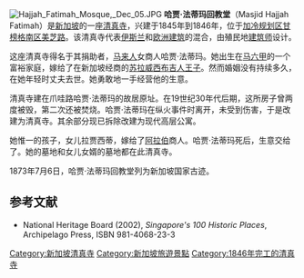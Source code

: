 {{coord|1|18|10.4|N|103|51|46.1|E|display=title}}
[[File:Hajjah_Fatimah_Mosque,_Dec_05.JPG|thumb]]
'''哈贾·法蒂玛回教堂'''（Masjid Hajjah Fatimah）是[[新加坡|新加坡]]的一座[[清真寺|清真寺]]，兴建于1845年到1846年，位于[[加冷|加冷规划区]][[甘榜格南|甘榜格南区]][[美芝路|美芝路]]。该清真寺代表[[伊斯兰|伊斯兰]]和[[欧洲|欧洲]][[建筑|建筑]]的混合，由殖民地[[建筑师|建筑师]]{{le|汤申|John Turnbull Thomson}}设计。

这座清真寺得名于其捐助者，[[马来人|马来人]]女商人哈贾·法蒂玛。她出生在[[马六甲|马六甲]]的一个富裕家庭，嫁给了在新加坡经商的[[苏拉威西|苏拉威西]][[布吉人|布吉人]][[王子|王子]]。然而婚姻没有持续多久，在她年轻时丈夫去世。她勇敢地一手经营他的生意。

清真寺建在爪哇路哈贾·法蒂玛的故居原址。在19世纪30年代后期，这所房子曾两度被毁，第二次还被焚烧。哈贾·法蒂玛在纵火事件时离开，未受到伤害，于是改建为清真寺。其余部分现已拆除改建为现代高层公寓。

她惟一的孩子，女儿拉贾西蒂，嫁给了[[阿拉伯|阿拉伯]]商人{{le|阿萨戈夫|Syed Abdul Rahman Alsagoff}}。哈贾·法蒂玛死后，生意交给了{{le|阿萨戈夫家族|Alsagoff Family}}。她的墓地和女儿女婿的墓地都在此清真寺。

1873年7月6日，哈贾·法蒂玛回教堂列为新加坡国家古迹。

==参考文献==
*National Heritage Board (2002), ''Singapore's 100 Historic Places'', Archipelago Press, ISBN 981-4068-23-3

{{commons|Masjid Hajjah Fatimah}}

[[Category:新加坡清真寺|Category:新加坡清真寺]]
[[Category:新加坡旅遊景點|Category:新加坡旅遊景點]]
[[Category:1846年完工的清真寺|Category:1846年完工的清真寺]]